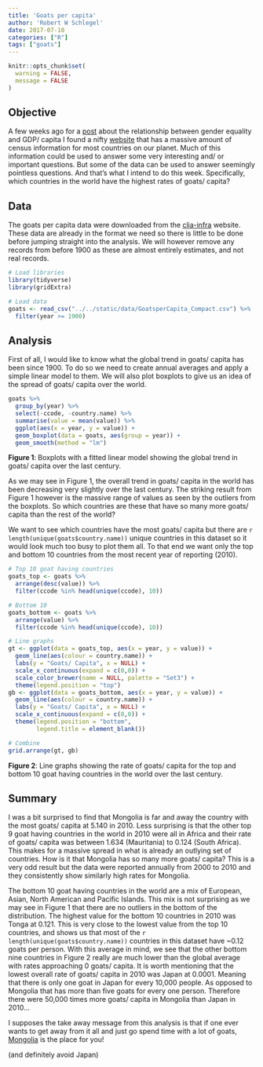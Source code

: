 ```yaml
---
title: 'Goats per capita'
author: 'Robert W Schlegel'
date: 2017-07-10
categories: ["R"]
tags: ["goats"]
---
```


```r
knitr::opts_chunk$set(
  warning = FALSE, 
  message = FALSE
)
```

## Objective
A few weeks ago for a [post](http://kelpsandthings.org/robert/r/gender-and-gdp/) about the relationship between gender equality and GDP/ capita I found a nifty [website](https://www.clio-infra.eu/) that has a massive amount of census information for most countries on our planet. Much of this information could be used to answer some very interesting and/ or important questions. But some of the data can be used to answer seemingly pointless questions. And that's what I intend to do this week. Specifically, which countries in the world have the highest rates of goats/ capita?

## Data
The goats per capita data were downloaded from the [clia-infra](https://www.clio-infra.eu/Indicators/GoatsperCapita.html) website. These data are already in the format we need so there is little to be done before jumping straight into the analysis. We will however remove any records from before 1900 as these are almost entirely estimates, and not real records.

```r
# Load libraries
library(tidyverse)
library(gridExtra)

# Load data
goats <- read_csv("../../static/data/GoatsperCapita_Compact.csv") %>% 
  filter(year >= 1900)
```

## Analysis
First of all, I would like to know what the global trend in goats/ capita has been since 1900. To do so we need to create annual averages and apply a simple linear model to them. We will also plot boxplots to give us an idea of the spread of goats/ capita over the world.

```r
goats %>% 
  group_by(year) %>% 
  select(-ccode, -country.name) %>% 
  summarise(value = mean(value)) %>% 
  ggplot(aes(x = year, y = value)) +
  geom_boxplot(data = goats, aes(group = year)) +
  geom_smooth(method = "lm")
```

**Figure 1**: Boxplots with a fitted linear model showing the global trend in goats/ capita over the last century.

As we may see in Figure 1, the overall trend in goats/ capita in the world has been decreasing very slightly over the last century. The striking result from Figure 1 however is the massive range of values as seen by the outliers from the boxplots. So which countries are these that have so many more goats/ capita than the rest of the world?

We want to see which countries have the most goats/ capita but there are `r length(unique(goats$country.name))` unique countries in this dataset so it would look much too busy to plot them all. To that end we want only the top and bottom 10 countries from the most recent year of reporting (2010).

```r
# Top 10 goat having countries
goats_top <- goats %>% 
  arrange(desc(value)) %>% 
  filter(ccode %in% head(unique(ccode), 10))

# Bottom 10
goats_bottom <- goats %>% 
  arrange(value) %>% 
  filter(ccode %in% head(unique(ccode), 10))

# Line graphs
gt <- ggplot(data = goats_top, aes(x = year, y = value)) +
  geom_line(aes(colour = country.name)) +
  labs(y = "Goats/ Capita", x = NULL) +
  scale_x_continuous(expand = c(0,0)) +
  scale_color_brewer(name = NULL, palette = "Set3") +
  theme(legend.position = "top")
gb <- ggplot(data = goats_bottom, aes(x = year, y = value)) +
  geom_line(aes(colour = country.name)) +
  labs(y = "Goats/ Capita", x = NULL) +
  scale_x_continuous(expand = c(0,0)) +
  theme(legend.position = "bottom",
        legend.title = element_blank())

# Combine
grid.arrange(gt, gb)
```

**Figure 2**: Line graphs showing the rate of goats/ capita for the top and bottom 10 goat having countries in the world over the last century.

## Summary
I was a bit surprised to find that Mongolia is far and away the country with the most goats/ capita at 5.140 in 2010. Less surprising is that the other top 9 goat having countries in the world in 2010 were all in Africa and their rate of goats/ capita was between 1.634 (Mauritania) to 0.124 (South Africa). This makes for a massive spread in what is already an outlying set of countries. How is it that Mongolia has so many more goats/ capita? This is a very odd result but the data were reported annually from 2000 to 2010 and they consistently show similarly high rates for Mongolia.

The bottom 10 goat having countries in the world are a mix of European, Asian, North American and Pacific Islands. This mix is not surprising as we may see in Figure 1 that there are no outliers in the bottom of the distribution. The highest value for the bottom 10 countries in 2010 was Tonga at 0.121. This is very close to the lowest value from the top 10 countries, and shows us that most of the `r length(unique(goats$country.name))` countries in this dataset have ~0.12 goats per person. With this average in mind, we see that the other bottom nine countries in Figure 2 really are much lower than the global average with rates approaching 0 goats/ capita. It is worth mentioning that the lowest overall rate of goats/ capita in 2010 was Japan at 0.0001. Meaning that there is only one goat in Japan for every 10,000 people. As opposed to Mongolia that has more than five goats for every one person. Therefore there were 50,000 times more goats/ capita in Mongolia than Japan in 2010...

I supposes the take away message from this analysis is that if one ever wants to get away from it all and just go spend time with a lot of goats, [Mongolia](http://www.mfa.gov.mn/?lang=en) is the place for you! 

(and definitely avoid Japan)


